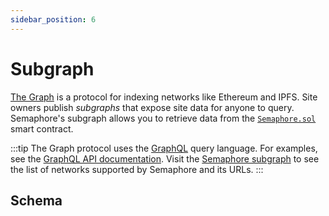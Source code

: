 ```yaml
---
sidebar_position: 6
---
```



# Subgraph

[The Graph](https://thegraph.com/) is a protocol for indexing networks like Ethereum and IPFS.
Site owners publish _subgraphs_ that expose site data for anyone to query.
Semaphore's subgraph allows you to retrieve data from the [`Semaphore.sol`](https://github.com/semaphore-protocol/semaphore/blob/main/packages/contracts/contracts/Semaphore.sol) smart contract.

:::tip
The Graph protocol uses the [GraphQL](https://graphql.org/) query language. For examples, see the [GraphQL API documentation](https://thegraph.com/docs/developer/graphql-api). Visit the [Semaphore subgraph](https://github.com/semaphore-protocol/semaphore/tree/main/apps/subgraph) to see the list of networks supported by Semaphore and its URLs.
:::

## Schema

<RemoteCode url="https://raw.githubusercontent.com/semaphore-protocol/semaphore/main/apps/subgraph/schema.graphql"
title="apps/subgraph/schema.graphql" language="graphql" />
